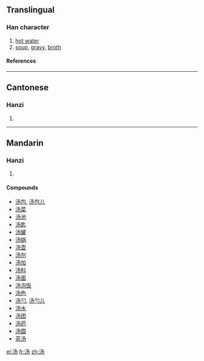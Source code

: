 {{see|湯}}

==Translingual==
===Han character===
{{Han char|rn=85|rad=水|as=03|sn=6|four=|canj=水弓尸竹 (ENSH)}}
# [[hot water]]
# [[soup]], [[gravy]], [[broth]]
====References====
{{Han ref|kx=0607.051|hdz=31556.010|uh=6C64|ud=27748}}

----
==Cantonese==
===Hanzi===
{{yue-hanzi|jyut=|y=tong1}}
# {{defn|Cantonese}}

----
==Mandarin==
===Hanzi===
{{cmn-hanzi|tra=湯|pin=[[shāng]] ([[shang1]]), [[tāng]] ([[tang1]]), [[tàng]] ([[tang4]]), [[yáng]] ([[yang2]])|wg=shang<sup>1</sup>, t'ang<sup>1</sup>, t'ang<sup>4</sup>, yang<sup>2</sup>}}
# {{defn|Mandarin}}

====Compounds====
*[[汤包]], [[汤包儿]]
*[[汤菜]]
*[[汤池]]
*[[汤匙]]
*[[汤罐]]
*[[汤锅]]
*[[汤壶]]
*[[汤剂]]
*[[汤加]]
*[[汤料]]
*[[汤面]]
*[[汤泡饭]]
*[[汤色]]
*[[汤勺]], [[汤勺儿]]
*[[汤水]]
*[[汤团]]
*[[汤药]]
*[[汤圆]]
*[[茶汤]]

[[el:汤]]
[[fr:汤]]
[[zh:汤]]
